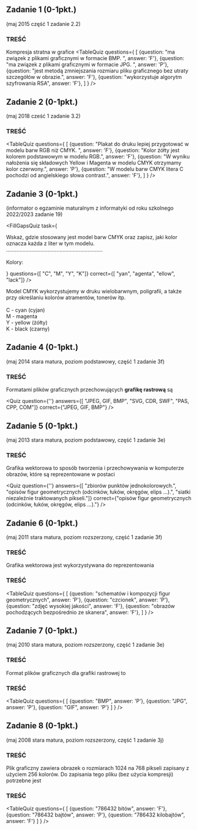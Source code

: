 
## Zadanie 1 (0-1pkt.)
(maj 2015 część 1 zadanie 2.2)

### TREŚĆ
Kompresja stratna w grafice
<TableQuiz 
    questions={
      [
        {question: "ma związek z plikami graficznymi w formacie BMP. ", answer: 'F'},
        {question: "ma związek z plikami graficznymi w formacie JPG. ", answer: 'P'},
        {question: "jest metodą zmniejszania rozmiaru pliku graficznego bez utraty szczegółów w obrazie.", answer: 'F'},
        {question: "wykorzystuje algorytm szyfrowania RSA", answer: 'F'},
      ]
    }
/>


## Zadanie 2 (0-1pkt.)
(maj 2018 cześć 1 zadanie 3.2)

### TREŚĆ
<TableQuiz 
    questions={
      [
        {question: "Plakat do druku lepiej przygotować w modelu barw RGB niż CMYK. ", answer: 'F'},
        {question: "Kolor żółty jest kolorem podstawowym w modelu RGB.", answer: 'F'},
        {question: "W wyniku nałożenia się składowych Yellow i Magenta w modelu CMYK otrzymamy kolor czerwony.", answer: 'P'},
        {question: "W modelu barw CMYK litera C pochodzi od angielskiego słowa contrast.", answer: 'F'},
      ]
    }
/>

## Zadanie 3 (0-1pkt.)
(informator o egzaminie maturalnym z informatyki od roku szkolnego 2022/2023 zadanie 19)

<FillGapsQuiz
    task={
        <p>
          Wskaż, gdzie stosowany jest model barw CMYK oraz zapisz, jaki kolor oznacza każda z liter w tym modelu. 
          <br/>
          .................................................................         
          <br/>
          Kolory:
        </p>
    }
    questions={[
        "C",
        "M",
        "Y",
        "K"]}
    correct={[
        "yan",
        "agenta",
        "ellow",
        "lack"]}
/>
<br/>
<Dropdown title="Rozwiązanie">
  <p className={`dropdown_text`}>
    Model CMYK wykorzystujemy w druku wielobarwnym, poligrafii, a także 
    przy określaniu kolorów atramentów, tonerów itp. <br/><br/>
    C - cyan (cyjan) <br/>
    M - magenta <br/>
    Y - yellow (żółty) <br/>
    K - black (czarny) <br/>
  </p>
</Dropdown>


## Zadanie 4 (0-1pkt.)
(maj 2014 stara matura, poziom podstawowy, część 1 zadanie 3f)

### TREŚĆ
Formatami plików graficznych przechowujących **grafikę rastrową** są

<Quiz 
    question={''}
    answers={[
        "JPEG, GIF, BMP",
        "SVG, CDR, SWF",
        "PAS, CPP, COM"]}
    correct={"JPEG, GIF, BMP"}
/>

## Zadanie 5 (0-1pkt.)
(maj 2013 stara matura, poziom podstawowy, część 1 zadanie 3e)

### TREŚĆ
Grafika wektorowa to sposób tworzenia i przechowywania w komputerze obrazów, które
są reprezentowane w postaci

<Quiz 
    question={''}
    answers={[
        "zbiorów punktów jednokolorowych.",
        "opisów figur geometrycznych (odcinków, łuków, okręgów, elips ...).",
        "siatki niezależnie traktowanych pikseli."]}
    correct={"opisów figur geometrycznych (odcinków, łuków, okręgów, elips ...)."}
/>

## Zadanie 6 (0-1pkt.)
(maj 2011 stara matura, poziom rozszerzony, część 1 zadanie 3f)

### TREŚĆ
Grafika wektorowa jest wykorzystywana do reprezentowania

### TREŚĆ
<TableQuiz 
    questions={
      [
        {question: "schematów i kompozycji figur geometrycznych", answer: 'P'},
        {question: "czcionek", answer: 'P'},
        {question: "zdjęć wysokiej jakości", answer: 'F'},
        {question: "obrazów pochodzących bezpośrednio ze skanera", answer: 'F'},
      ]
    }
/>

## Zadanie 7 (0-1pkt.)
(maj 2010 stara matura, poziom rozszerzony, część 1 zadanie 3e)

### TREŚĆ
Format plików graficznych dla grafiki rastrowej to

### TREŚĆ
<TableQuiz 
    questions={
      [
        {question: "BMP", answer: 'P'},
        {question: "JPG", answer: 'P'},
        {question: "GIF", answer: 'P'}
      ]
    }
/>

## Zadanie 8 (0-1pkt.)
(maj 2008 stara matura, poziom rozszerzony, część 1 zadanie 3j)

### TREŚĆ
Plik graficzny zawiera obrazek o rozmiarach 1024 na 768 pikseli zapisany z użyciem
256 kolorów. Do zapisania tego pliku (bez użycia kompresji) potrzebne jest 

### TREŚĆ
<TableQuiz 
    questions={
      [
        {question: "786432 bitów", answer: 'F'},
        {question: "786432 bajtów", answer: 'P'},
        {question: "786432 kilobajtów", answer: 'F'}
      ]
    }
/>